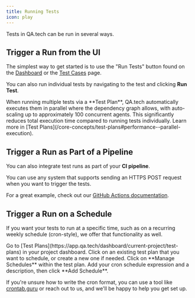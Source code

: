 ```yaml
---
title: Running Tests
icon: play
---
```


Tests in QA.tech can be run in several ways.

## Trigger a Run from the UI

The simplest way to get started is to use the "Run Tests" button found on the [Dashboard](https://app.qa.tech/dashboard/current-project) or the [Test Cases](https://app.qa.tech/dashboard/current-project/scenarios) page.

You can also run individual tests by navigating to the test and clicking **Run Test**.

<Note>
  When running multiple tests via a **Test Plan**, QA.tech automatically
  executes them in parallel where the dependency graph allows, with auto-scaling
  up to approximately 100 concurrent agents. This significantly reduces total
  execution time compared to running tests individually. Learn more in [Test
  Plans](/core-concepts/test-plans#performance--parallel-execution).
</Note>

## Trigger a Run as Part of a Pipeline

You can also integrate test runs as part of your **CI pipeline**.

You can use any system that supports sending an HTTPS POST request when you want to trigger the tests.

For a great example, check out our [GitHub Actions documentation](/configuration/github).

## Trigger a Run on a Schedule

If you want your tests to run at a specific time, such as on a recurring weekly schedule (cron-style), we offer that functionality as well.

<Steps>
  <Step title="Navigate to Test Plans">
    Go to [Test Plans](https://app.qa.tech/dashboard/current-project/test-plans)
    in your project dashboard.
  </Step>
  <Step title="Select or Create a Test Plan">
    Click on an existing test plan that you want to schedule, or create a new
    one if needed.
  </Step>
  <Step title="Manage Schedules">
    Click on **Manage Schedules** within the test plan.
  </Step>
  <Step title="Add Schedule">
    Add your cron schedule expression and a description, then click **Add
    Schedule**.
  </Step>
</Steps>

If you're unsure how to write the cron format, you can use a tool like [crontab.guru](https://crontab.guru/) or reach out to us, and we'll be happy to help you get set up.
